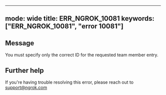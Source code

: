 
---
mode: wide
title: ERR_NGROK_10081
keywords: ["ERR_NGROK_10081", "error 10081"]
---

## Message
You must specify only the correct ID for the requested team member entry.




## Further help
If you're having trouble resolving this error, please reach out to [support@ngrok.com](mailto:support@ngrok.com?subject=Help%20with%20ERR_NGROK_10081)


